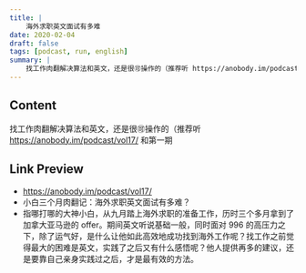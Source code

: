 ```yaml
---
title: |
    海外求职英文面试有多难
date: 2020-02-04
draft: false
tags: [podcast, run, english]
summary: |
    找工作肉翻解决算法和英文，还是很🉑️操作的（推荐听 https://anobody.im/podcast/vol17/ 和第一期
---
```


## Content

找工作肉翻解决算法和英文，还是很🉑️操作的（推荐听 https://anobody.im/podcast/vol17/ 和第一期

## Link Preview

- https://anobody.im/podcast/vol17/
- 小白三个月肉翻记：海外求职英文面试有多难？
- 指哪打哪的大神小白，从九月踏上海外求职的准备工作，历时三个多月拿到了加拿大亚马逊的 offer。期间英文听说基础一般，同时面对 996 的高压力之下，除了运气好，是什么让他如此高效地成功找到海外工作呢？找工作之前觉得最大的困难是英文，实践了之后又有什么感悟呢？他人提供再多的建议，还是要靠自己亲身实践过之后，才是最有效的方法。
